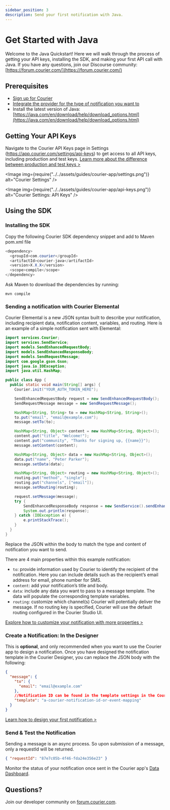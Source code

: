 ```yaml
---
sidebar_position: 3
description: Send your first notification with Java.
---
```



# Get Started with Java

Welcome to the Java Quickstart! Here we will walk through the process of getting your API keys, installing the SDK, and making your first API call with Java. If you have any questions, join our Discourse community: [https://forum.courier.com/](https://forum.courier.com/)

## Prerequisites

- [Sign up for Courier](https://app.courier.com/)
- [Integrate the provider for the type of notification you want to](https://youtu.be/nAbRLOMv96w)
- Install the latest version of Java: [https://java.com/en/download/help/download_options.html](https://java.com/en/download/help/download_options.html)

## Getting Your API Keys

Navigate to the Courier API Keys page in Settings (https://app.courier.com/settings/api-keys) to get access to all API keys, including production and test keys. [Learn more about the difference between production and test keys >](https://forum.courier.com/t/the-difference-between-production-and-test-environments/115)

<Image img={require("../../assets/guides/courier-app/settings.png")} alt="Courier Settings" />

<Image
  img={require("../../assets/guides/courier-app/api-keys.png")}
  alt="Courier Settings: API Keys"
/>

## Using the SDK

### Installing the SDK

Copy the following Courier SDK dependency snippet and add to Maven pom.xml file

```java
<dependency>
  <groupId>com.courier</groupId>
  <artifactId>courier-java</artifactId>
  <version>X.X.X</version>
  <scope>compile</scope>
</dependency>
```

Ask Maven to download the dependencies by running:
```
mvn compile
```

### Sending a notification with Courier Elemental

Courier Elemental is a new JSON syntax built to describe your notification, including recipient data, notification content, variables, and routing. Here is an example of a simple notification sent with Elemental:

```java
import services.Courier;
import services.SendService;
import models.SendEnhancedRequestBody;
import models.SendEnhancedResponseBody;
import models.SendRequestMessage;
import com.google.gson.Gson;
import java.io.IOException;
import java.util.HashMap;

public class App {
  public static void main(String[] args) {
    Courier.init("YOUR_AUTH_TOKEN_HERE");

    SendEnhancedRequestBody request = new SendEnhancedRequestBody();
    SendRequestMessage message = new SendRequestMessage();

    HashMap<String, String> to = new HashMap<String, String>();
    to.put("email", "email@example.com");
    message.setTo(to);

    HashMap<String, Object> content = new HashMap<String, Object>();
    content.put("title", "Welcome!");
    content.put("community", "Thanks for signing up, {{name}}");
    message.setContent(content);

    HashMap<String, Object> data = new HashMap<String, Object>();
    data.put("name", "Peter Parker");
    message.setData(data);

    HashMap<String, Object> routing = new HashMap<String, Object>();
    routing.put("method", "single");
    routing.put("channels", ["email"]);
    message.setRouting(routing);

    request.setMessage(message);
    try {
        SendEnhancedResponseBody response = new SendService().sendEnhancedMessage(request);
        System.out.println(response);
    } catch (IOException e) {
        e.printStackTrace();
    }
  }
}
```

Replace the JSON within the body to match the type and content of notification you want to send.

There are 4 main properties within this example notification:

- `to`: provide information used by Courier to identify the recipient of the notification. Here you can include details such as the recipient’s email address for email, phone number for SMS.
- `content`: add your notification’s title and body.
- `data`: include any data you want to pass to a message template. The data will populate the corresponding template variables.
- `routing`: customize which channel(s) Courier will potentially deliver the message. If no routing key is specified, Courier will use the default routing configured in the Courier Studio UI.

[Explore how to customize your notification with more properties >](../../../reference/send/message/)

### Create a Notification: In the Designer

This is **optional**, and only recommended when you want to use the Courier app to design a notification. Once you have designed the notification template in the Courier Designer, you can replace the JSON body with the following:

```json
{
  "message": {
    "to": {
      "email": "email@example.com"
    },
    //Notification ID can be found in the template settings in the Courier Designer
    "template": "a-courier-notification-id-or-event-mapping"
  }
}
```

[Learn how to design your first notification >](https://youtu.be/lvhRdNJMLbY)

### Send & Test the Notification

Sending a message is an async process. So upon submission of a message, only a requestId will be returned.

```json
{ "requestId": "87e7c05b-4f46-fda24e356e23" }
```

Monitor the status of your notification once sent in the Courier app's [Data Dashboard](https://app.courier.com/data/messages).

## Questions?

Join our developer community on [forum.courier.com](https://forum.courier.com/).
